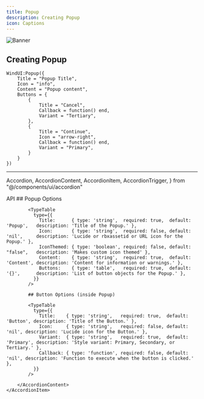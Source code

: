 ```yaml
---
title: Popup
description: Creating Popup
icon: Captions
---
```




<img 
  alt="Banner" 
  src="/banners/popup.png" 
  className="rounded-lg" 
/>

## Creating Popup

```luau
WindUI:Popup({
    Title = "Popup Title",
    Icon = "info",
    Content = "Popup content",
    Buttons = {
        {
            Title = "Cancel",
            Callback = function() end,
            Variant = "Tertiary",
        },
        {
            Title = "Continue",
            Icon = "arrow-right",
            Callback = function() end,
            Variant = "Primary",
        }
    }
})
```


<hr/>

  Accordion,
  AccordionContent,
  AccordionItem,
  AccordionTrigger,
} from "@/components/ui/accordion"

<Accordion type="single"  collapsible>
    <AccordionItem value="item-1">
        <AccordionTrigger>API</AccordionTrigger>
        <AccordionContent>
            ## Popup Options
            
            <TypeTable
              type={{
                Title:      { type: 'string',  required: true,  default: 'Popup',   description: 'Title of the Popup.' },
                Icon:       { type: 'string',  required: false, default: 'nil',     description: 'Lucide or rbxassetid or URL icon for the Popup.' },
                IconThemed: { type: 'boolean', required: false, default: "false",   description: 'Makes custom icon themed' },
                Content:    { type: 'string',  required: true,  default: 'Content', description: 'Content for information or warnings.' },
                Buttons:    { type: 'table',   required: true,  default: '{}',      description: 'List of button objects for the Popup.' },
              }}
            />
            
            ## Button Options (inside Popup)
            
            <TypeTable
              type={{
                Title:    { type: 'string',   required: true,  default: 'Button', description: 'Title of the Button.' },
                Icon:     { type: 'string',   required: false, default: 'nil', description: 'Lucide icon for the Button.' },
                Variant:  { type: 'string',   required: true,  default: 'Primary', description: 'Style variant: Primary, Secondary, or Tertiary.' },
                Callback: { type: 'function', required: false, default: 'nil', description: 'Function to execute when the button is clicked.' },
              }}
            />
            
        </AccordionContent>
    </AccordionItem>
</Accordion>
